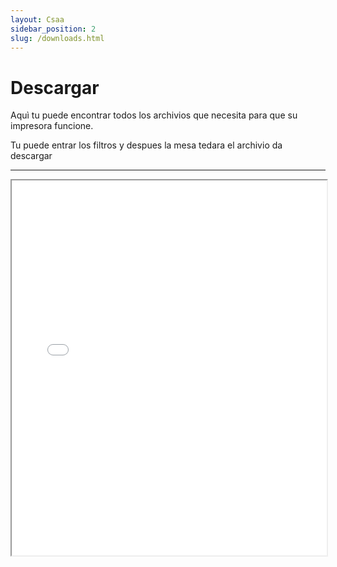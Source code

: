 ```yaml
---
layout: Csaa
sidebar_position: 2
slug: /downloads.html
---
```


# Descargar

Aquì tu puede encontrar todos los archivios que necesita para que su impresora funcione.

Tu puede entrar los filtros y despues la mesa tedara el archivio da descargar 

* * *

<iframe src='assets/downloads/download.html' width='100%' height='600px'></iframe>
